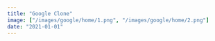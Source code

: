 ```yaml
---
title: "Google Clone"
image: ["/images/google/home/1.png", "/images/google/home/2.png"]
date: "2021-01-01"
---
```


<Header title="Google Clone" img="/images/google/3.PNG" alt="Google Picture" />
<List
  tec={["NextJS"]}
  lib={["TailwindCSS", "React Bootstrap", "React Modal", "TippyJS"]}
  year="2021"
  client="common:own-project"
  website="https://nextjs-google-pageclon.vercel.app/"
  repo="https://github.com/AguzzDev/nextjs-google-pageclon"
/>
<Galery
  imgs={[
    "/images/google/1.PNG",
    "/images/google/2.PNG",
    "/images/google/3.PNG",
  ]}
  alt="Google Clone"
/>
